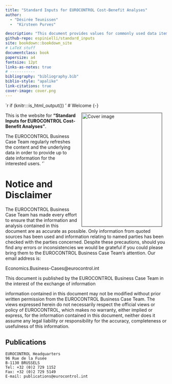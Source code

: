 ```yaml
---
title: "Standard Inputs for EUROCONTROL Cost-Benefit Analyses"
author:
  - "Désirée Teunissen"
  -  "Kirsteen Purves"

description: "This document provides values for commonly used data items in cost-benefit analyses, together with details of the sources and a discussion of the applicability and use of the values. The values have been compiled from publicly available documents. They are often average values and may not be appropriate in all circumstances."
github-repo: espinielli/standard_inputs
site: bookdown::bookdown_site
# LaTeX stuff
documentclass: book
papersize: a4
fontsize: 12pt
links-as-notes: true
# -----------
bibliography: "bibliography.bib"
biblio-style: "apalike"
link-citations: true
cover-image: cover.png
---
```



`r if (knitr:::is_html_output()) '
# Welcome {-}

<a href="http://www.eurocontrol.int"><img src="cover.png" width="250" height="354" alt="Cover image" align="right" style="margin: 0 1em 0 1em; border: 1px solid #555" /></a>

This is the website for __"Standard Inputs for EUROCONTROL Cost-Benefit Analyses"__.


The EUROCONTROL Business Case Team regularly refreshes the content and the underlying data
in order to provide up to date information for the interested users.
'`

# Notice and Disclaimer {-}

The EUROCONTROL Business Case Team has made every effort to ensure that the information and analysis
contained in this document are as accurate as possible. Only information from quoted sources has been used
and information relating to named parties has been checked with the parties concerned. Despite these
precautions, should you find any errors or inconsistencies we would be grateful if you could please bring them to
the EUROCONTROL Business Case Team’s attention. Our email address is:

Economics.Business-Cases@eurocontrol.int

This document is published by the EUROCONTROL Business Case Team in the interest of the exchange of
information

information contained in this document may not be modified without prior written permission from the
EUROCONTROL Business Case Team.
The views expressed herein do not necessarily respect the official views or policy of EUROCONTROL, which
makes no warranty, either implied or express, for the information contained in this document, neither does it
assume any legal liability or responsibility for the accuracy, completeness or usefulness of this information.




## Publications {-}

    EUROCONTROL Headquarters
    96 Rue de la Fusée
    B-1130 BRUSSELS
    Tel: +32 (0)2 729 1152
    Fax: +32 (0)2 729 5149
    E-mail: publications@eurocontrol.int